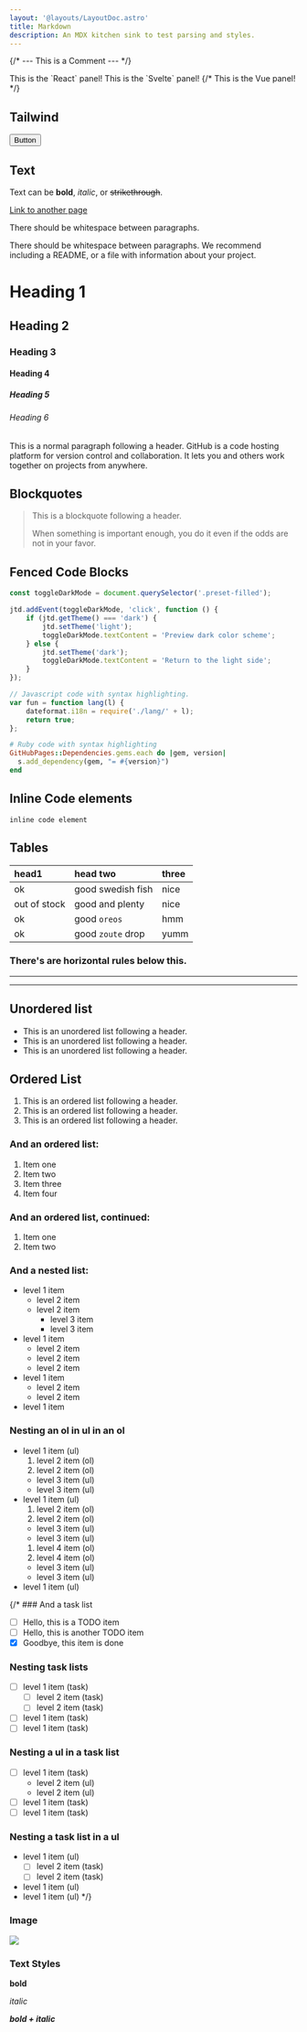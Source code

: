 ```yaml
---
layout: '@layouts/LayoutDoc.astro'
title: Markdown
description: An MDX kitchen sink to test parsing and styles.
---
```



{/* --- This is a Comment --- */}

<FrameworkTabs client:load>
	<Fragment slot="react">This is the `React` panel!</Fragment>
	<Fragment slot="svelte">This is the `Svelte` panel!</Fragment>
	{/* <Fragment slot="vue">This is the Vue panel!</Fragment> */}
</FrameworkTabs>

## Tailwind

<button type="button" class="btn preset-filled">
	Button
</button>

## Text

Text can be **bold**, _italic_, or ~~strikethrough~~.

[Link to another page](https://github.com/)

There should be whitespace between paragraphs.

There should be whitespace between paragraphs. We recommend including a README, or a file with information about your project.

# Heading 1

## Heading 2

### Heading 3

#### Heading 4

##### Heading 5

###### Heading 6

This is a normal paragraph following a header. GitHub is a code hosting platform for version control and collaboration. It lets you and others work together on projects from anywhere.

## Blockquotes

> This is a blockquote following a header.
>
> When something is important enough, you do it even if the odds are not in your favor.

## Fenced Code Blocks

```ts title="my-test-file.js"
const toggleDarkMode = document.querySelector('.preset-filled');

jtd.addEvent(toggleDarkMode, 'click', function () {
	if (jtd.getTheme() === 'dark') {
		jtd.setTheme('light');
		toggleDarkMode.textContent = 'Preview dark color scheme';
	} else {
		jtd.setTheme('dark');
		toggleDarkMode.textContent = 'Return to the light side';
	}
});
```

```js
// Javascript code with syntax highlighting.
var fun = function lang(l) {
	dateformat.i18n = require('./lang/' + l);
	return true;
};
```

```ruby
# Ruby code with syntax highlighting
GitHubPages::Dependencies.gems.each do |gem, version|
  s.add_dependency(gem, "= #{version}")
end
```

## Inline Code elements

`inline code element`

## Tables

| head1        | head two          | three |
| :----------- | :---------------- | :---- |
| ok           | good swedish fish | nice  |
| out of stock | good and plenty   | nice  |
| ok           | good `oreos`      | hmm   |
| ok           | good `zoute` drop | yumm  |

### There's are horizontal rules below this.

---

---

## Unordered list

- This is an unordered list following a header.
- This is an unordered list following a header.
- This is an unordered list following a header.

## Ordered List

1.  This is an ordered list following a header.
2.  This is an ordered list following a header.
3.  This is an ordered list following a header.

### And an ordered list:

1.  Item one
1.  Item two
1.  Item three
1.  Item four

### And an ordered list, continued:

1.  Item one
1.  Item two

### And a nested list:

- level 1 item
  - level 2 item
  - level 2 item
    - level 3 item
    - level 3 item
- level 1 item
  - level 2 item
  - level 2 item
  - level 2 item
- level 1 item
  - level 2 item
  - level 2 item
- level 1 item

### Nesting an ol in ul in an ol

- level 1 item (ul)
  1. level 2 item (ol)
  1. level 2 item (ol)
  - level 3 item (ul)
  - level 3 item (ul)
- level 1 item (ul)
  1. level 2 item (ol)
  1. level 2 item (ol)
  - level 3 item (ul)
  - level 3 item (ul)
  1. level 4 item (ol)
  1. level 4 item (ol)
  - level 3 item (ul)
  - level 3 item (ul)
- level 1 item (ul)

{/\* ### And a task list

- [ ] Hello, this is a TODO item
- [ ] Hello, this is another TODO item
- [x] Goodbye, this item is done

### Nesting task lists

- [ ] level 1 item (task)
  - [ ] level 2 item (task)
  - [ ] level 2 item (task)
- [ ] level 1 item (task)
- [ ] level 1 item (task)

### Nesting a ul in a task list

- [ ] level 1 item (task)
  - level 2 item (ul)
  - level 2 item (ul)
- [ ] level 1 item (task)
- [ ] level 1 item (task)

### Nesting a task list in a ul

- level 1 item (ul)
  - [ ] level 2 item (task)
  - [ ] level 2 item (task)
- level 1 item (ul)
- level 1 item (ul) \*/}

### Image

![](https://images.unsplash.com/photo-1578170222009-c7893aa20afd?q=80&w=1740&auto=format&fit=crop&ixlib=rb-4.0.3&ixid=M3wxMjA3fDB8MHxwaG90by1wYWdlfHx8fGVufDB8fHx8fA%3D%3D)

### Text Styles

**bold**

_italic_

**_bold + italic_**
